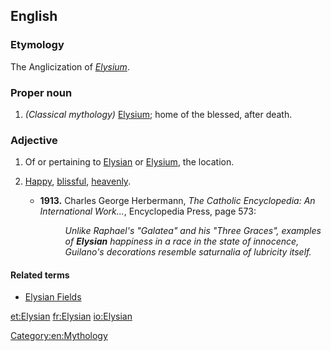 ==English==

===Etymology===
The Anglicization of {{etyl|la}} ''[[Elysium]]''.

===Proper noun===
{{en-proper noun}}

# ''(Classical mythology)'' [[Elysium]]; home of the blessed, after death.

===Adjective===
{{en-adj|-}}

# Of or pertaining to [[Elysian]] or [[Elysium]], the location.
# {{idiomatic}} [[happy|Happy]], [[blissful]], [[heavenly]].
#* '''1913.''' Charles George Herbermann,  ''The Catholic Encyclopedia: An International Work...'', Encyclopedia Press, page 573:
#*: ''Unlike Raphael's "Galatea" and his "Three Graces", examples of '''Elysian''' happiness in a race in the state of innocence, Guilano's decorations resemble saturnalia of lubricity itself.''

====Related terms====
* [[Elysian Fields]]

[[Category:en:Mythology]]

[[et:Elysian]]
[[fr:Elysian]]
[[io:Elysian]]